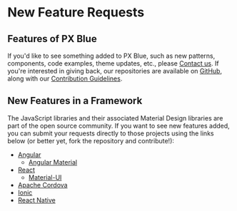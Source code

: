 # New Feature Requests

## Features of PX Blue
If you'd like to see something added to PX Blue, such as new patterns, components, code examples, theme updates, etc., please [Contact us](/community/contactus). If you're interested in giving back, our repositories are available on [GitHub](https://github.com/pxblue), along with our [Contribution Guidelines](https://github.com/pxblue/.github/blob/master/CONTRIBUTING.md).

## New Features in a Framework
The JavaScript libraries and their associated Material Design libraries are part of the open source community. If you want to see new features added, you can submit your requests directly to those projects using the links below (or better yet, fork the repository and contribute!):

* [Angular](https://github.com/angular/angular/issues)
    * [Angular Material](https://github.com/angular/material2)
* [React](https://github.com/facebook/react/issues)
    * [Material-UI](https://github.com/mui-org/material-ui/issues)
* [Apache Cordova](https://github.com/apache/cordova/issues)
* [Ionic](https://github.com/ionic-team/ionic/issues)
* [React Native](https://github.com/facebook/react-native/issues)


